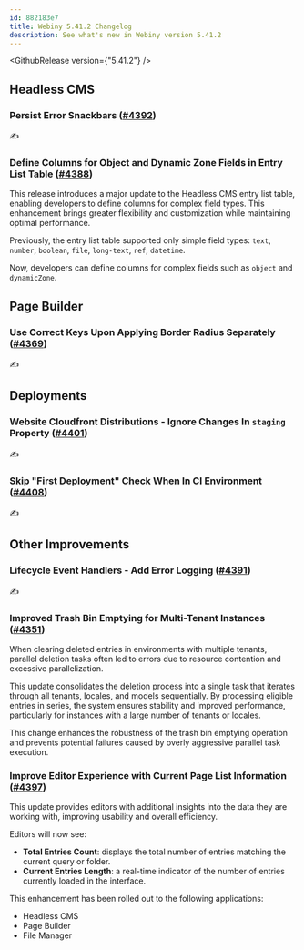 ```yaml
---
id: 882183e7
title: Webiny 5.41.2 Changelog
description: See what's new in Webiny version 5.41.2
---
```


<GithubRelease version={"5.41.2"} />

## Headless CMS

### Persist Error Snackbars ([#4392](https://github.com/webiny/webiny-js/pull/4392))

✍️

### Define Columns for Object and Dynamic Zone Fields in Entry List Table ([#4388](https://github.com/webiny/webiny-js/pull/4388))

This release introduces a major update to the Headless CMS entry list table, enabling developers to define columns for complex field types. This enhancement brings greater flexibility and customization while maintaining optimal performance.

Previously, the entry list table supported only simple field types: `text`, `number`, `boolean`, `file`, `long-text`, `ref`, `datetime`.

Now, developers can define columns for complex fields such as `object` and `dynamicZone`.


## Page Builder

### Use Correct Keys Upon Applying Border Radius Separately ([#4369](https://github.com/webiny/webiny-js/pull/4369))

✍️

## Deployments

### Website Cloudfront Distributions - Ignore Changes In `staging` Property ([#4401](https://github.com/webiny/webiny-js/pull/4401))

✍️

### Skip "First Deployment" Check When In CI Environment ([#4408](https://github.com/webiny/webiny-js/pull/4408))

✍️

## Other Improvements

### Lifecycle Event Handlers - Add Error Logging ([#4391](https://github.com/webiny/webiny-js/pull/4391)) 

✍️

### Improved Trash Bin Emptying for Multi-Tenant Instances ([#4351](https://github.com/webiny/webiny-js/pull/4351))

When clearing deleted entries in environments with multiple tenants, parallel deletion tasks often led to errors due to resource contention and excessive parallelization.

This update consolidates the deletion process into a single task that iterates through all tenants, locales, and models sequentially. By processing eligible entries in series, the system ensures stability and improved performance, particularly for instances with a large number of tenants or locales.

This change enhances the robustness of the trash bin emptying operation and prevents potential failures caused by overly aggressive parallel task execution.

### Improve Editor Experience with Current Page List Information ([#4397](https://github.com/webiny/webiny-js/pull/4397))

This update provides editors with additional insights into the data they are working with, improving usability and overall efficiency.

Editors will now see:
* **Total Entries Count**: displays the total number of entries matching the current query or folder.
* **Current Entries Length**: a real-time indicator of the number of entries currently loaded in the interface.

This enhancement has been rolled out to the following applications:
* Headless CMS
* Page Builder
* File Manager

